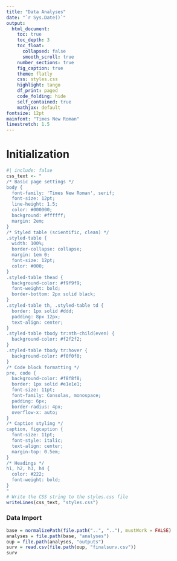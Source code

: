 ```yaml
---
title: "Data Analyses"
date: "`r Sys.Date()`"
output: 
  html_document:
    toc: true
    toc_depth: 3
    toc_float:
      collapsed: false
      smooth_scroll: true
    number_sections: true
    fig_caption: true
    theme: flatly
    css: styles.css
    highlight: tango
    df_print: paged
    code_folding: hide
    self_contained: true
    mathjax: default
fontsize: 12pt
mainfont: "Times New Roman"
linestretch: 1.5
---
```


# Initialization
```r
#| include: false
css_text <- "
/* Basic page settings */
body {
  font-family: 'Times New Roman', serif;
  font-size: 12pt;
  line-height: 1.5;
  color: #000000;
  background: #ffffff;
  margin: 2em;
}
/* Styled table (scientific, clean) */
.styled-table {
  width: 100%;
  border-collapse: collapse;
  margin: 1em 0;
  font-size: 12pt;
  color: #000;
}
.styled-table thead {
  background-color: #f9f9f9;
  font-weight: bold;
  border-bottom: 2px solid black;
}
.styled-table th, .styled-table td {
  border: 1px solid #ddd;
  padding: 8px 12px;
  text-align: center;
}
.styled-table tbody tr:nth-child(even) {
  background-color: #f2f2f2;
}
.styled-table tbody tr:hover {
  background-color: #f0f0f0;
}
/* Code block formatting */
pre, code {
  background-color: #f8f8f8;
  border: 1px solid #e1e1e1;
  font-size: 11pt;
  font-family: Consolas, monospace;
  padding: 6px;
  border-radius: 4px;
  overflow-x: auto;
}
/* Caption styling */
caption, figcaption {
  font-size: 11pt;
  font-style: italic;
  text-align: center;
  margin-top: 0.5em;
}
/* Headings */
h1, h2, h3, h4 {
  color: #222;
  font-weight: bold;
}
"
# Write the CSS string to the styles.css file
writeLines(css_text, "styles.css")

```


### Data Import
```r

base = normalizePath(file.path("..", ".."), mustWork = FALSE)  
analyses = file.path(base, "analyses")
oup = file.path(analyses, "outputs")
surv = read.csv(file.path(oup, "finalsurv.csv"))
surv 

```
